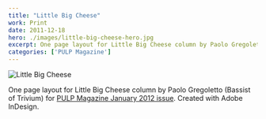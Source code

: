 ```yaml
---
title: "Little Big Cheese"
work: Print
date: 2011-12-18
hero: ./images/little-big-cheese-hero.jpg
excerpt: One page layout for Little Big Cheese column by Paolo Gregoletto (Trivium) for PULP Magazine January 2012 issue
categories: ['PULP Magazine']
---
```


<div class="Image__Small">
  <img src="./images/little-big-cheese-pulp-magazine.jpg" alt="Little Big Cheese" />
</div>

One page layout for Little Big Cheese column by Paolo Gregoletto (Bassist of Trivium) for [PULP Magazine January 2012 issue](http://pulpmagazinelive.com/issues/2012). Created with Adobe InDesign.
